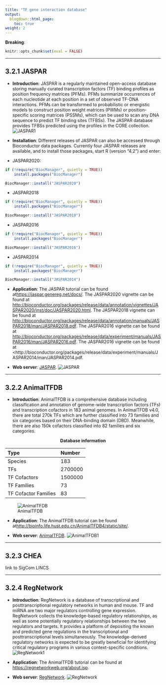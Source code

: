 ```yaml
---
title: "TF gene interaction database"
output:
  blogdown::html_page:
    toc: true
weight: 2
---
```


**Breaking**: 

```r
knitr::opts_chunk$set(eval = FALSE)
```

---

## 3.2.1 **JASPAR**

- **Introduction**: JASPAR is a regularly maintained open-access database storing manually curated transcription factors (TF) binding profiles as position frequency matrices (PFMs). PFMs summarize occurrences of each nucleotide at each position in a set of observed TF-DNA interactions. PFMs can be transformed to probabilistic or energistic models to construct position weight matrices (PWMs) or position-specific scoring matrices (PSSMs), which can be used to scan any DNA sequence to predict TF binding sites (TFBSs). The JASPAR database provides TFBSs predicted using the profiles in the CORE collection.
![JASPAR1](/images/JASPAR1.jpg?width=50pc)

- **Installation**: Different releases of JASPAR can also be accessed through Bioconductor data packages. Currently four JASPAR releases are available, and to install those packages, start R (version "4.2") and enter:
 + JASPAR2020: 
```r
if (!require("BiocManager", quietly = TRUE))
    install.packages("BiocManager")

BiocManager::install("JASPAR2020")
```
 + JASPAR2018
```r
if (!require("BiocManager", quietly = TRUE))
    install.packages("BiocManager")

BiocManager::install("JASPAR2018")
```
 + JASPAR2016
```r
if (!require("BiocManager", quietly = TRUE))
    install.packages("BiocManager")

BiocManager::install("JASPAR2016")
```
 + JASPAR2014
```r
if (!require("BiocManager", quietly = TRUE))
    install.packages("BiocManager")

BiocManager::install("JASPAR2014")
```

- **Application**: The JASPAR tutorial can be found at<https://jaspar.genereg.net/docs/>.
 The JASPAR2020 vignette can be found at <http://bioconductor.org/packages/release/data/annotation/vignettes/JASPAR2020/inst/doc/JASPAR2020.html>.
 The JASPAR2018 vignette can be found at <http://bioconductor.org/packages/release/data/annotation/manuals/JASPAR2018/man/JASPAR2018.pdf>.
 The JASPAR2016 vignette can be found at <http://bioconductor.org/packages/release/data/experiment/manuals/JASPAR2016/man/JASPAR2016.pdf>.
 The JASPAR2016 vignette can be found at <http://bioconductor.org/packages/release/data/experiment/manuals/JASPAR2014/man/JASPAR2014.pdf. 

- **Web server**: [JASPAR](https://jaspar.genereg.net/).
![JASPAR](/images/JASPAR.jpg?width=50pc)

---

## 3.2.2 **AnimalTFDB**

- **Introduction**: AnimalTFDB is a comprehensive database including classification and annotation of genome-wide transcription factors (TFs) and transcription cofactors in 183 animal genomes. In AnimalTFDB v4.0, there are total 270k TFs which are further classified into 73 families and six categories based on their DNA-binding domain (DBD). Meanwhile, there are also 150k cofactors classified into 82 families and six categories.

 <center><b>Database information</b></center> 
  | Type             | Number           | 
  | :--------------- | :--------------- | 
  | Species          | 183     |
  | TFs              | 2700000 |
  | TF Cofactors     | 1500000 |
  | TF Families         | 73|
  | TF Cofactor Families| 83|
 ![AnimalTFDB](/images/AnimalTFDB.png?width=40pc)
 
- **Application**: The AnimalTFDB tutorial can be found at<http://bioinfo.life.hust.edu.cn/AnimalTFDB4/static/site/>.

- **Web server**: [AnimalTFDB](http://bioinfo.life.hust.edu.cn/AnimalTFDB4/#/).
![AnimalTFDB1](/images/AnimalTFDB1.jpg?width=90pc)

---

## 3.2.3 **CHEA**

link to SigCom LINCS

---

## 3.2.4 **RegNetwork**

- **Introduction**: RegNetwork is a database of transcriptional and posttranscriptional regulatory networks in human and mouse. TF and miRNA are two major regulators controlling gene expression. RegNetwork collects the knowledge-based regulatory relationships, as well as some potentially regulatory relationships between the two regulators and targets. It provides a platform of depositing the known and predicted gene regulations in the transcriptional and posttranscriptional levels simultaneously. The knowledge-derived regulatory networks is expected to be greatly beneficial for identifying critical regulatory programs in various context-specific conditions.
![RegNetwork1](/images/RegNetwork1.jpg?width=50pc)

- **Application**: The AnimalTFDB tutorial can be found at <https://regnetworkweb.org/about.jsp>.
 
- **Web server**: [RegNetwork](https://regnetworkweb.org/).
![RegNetwork](/images/RegNetwork.jpg?width=70pc)
